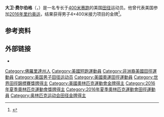 '''大卫·费尔伯格'''（{{lang-en|David Verburg}}，{{bd|1991年|5月14日||}}）是一名专长于[[400米赛跑|400米赛跑]]的美国[[田径|田径]]运动员。他曾代表美国参加[[2016年夏季奥林匹克运动会|2016年里约奥运]]，结果获得男子4×400米接力项目的金牌<ref>{{cite web|url=https://www.sports-reference.com/olympics/athletes/ve/david-verburg-1.html|title=David Verburg|work=Sport Reference|accessdate=2020-09-08|archiveurl=https://web.archive.org/web/20190825124622/https://www.sports-reference.com/olympics/athletes/ve/david-verburg-1.html|archivedate=2019-08-25|dead-url=yes}}</ref>。

==参考资料==
{{reflist}}

==外部链接==
{{Commons category|David Verburg}}
* {{IOC profile|david-verburg}}

{{奥林匹克运动会田径比赛男子4×400米接力冠军}}
{{Authority control}}

{{DEFAULTSORT:Verburg, David}}
[[Category:佛羅里達州人|Category:佛羅里達州人]]
[[Category:美國短跑運動員|Category:美國短跑運動員]]
[[Category:非洲裔美國田徑運動員|Category:非洲裔美國田徑運動員]]
[[Category:美国男子田径运动员|Category:美国男子田径运动员]]
[[Category:美國奧運田徑運動員|Category:美國奧運田徑運動員]]
[[Category:世界田徑錦標賽獎牌得主|Category:世界田徑錦標賽獎牌得主]]
[[Category:美國奧林匹克運動會金牌得主|Category:美國奧林匹克運動會金牌得主]]
[[Category:2016年夏季奧林匹克運動會獎牌得主|Category:2016年夏季奧林匹克運動會獎牌得主]]
[[Category:2016年夏季奧林匹克運動會田徑運動員|Category:2016年夏季奧林匹克運動會田徑運動員]]
[[Category:奥林匹克运动会田径金牌得主|Category:奥林匹克运动会田径金牌得主]]

{{美国体育人物小作品}}